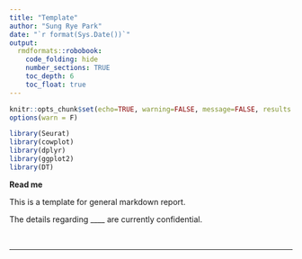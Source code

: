 ```yaml
---
title: "Template"
author: "Sung Rye Park"
date: "`r format(Sys.Date())`"
output:  
  rmdformats::robobook: 
    code_folding: hide 
    number_sections: TRUE
    toc_depth: 6
    toc_float: true
---
```


<style> 
#TOC { 
  top: 1%; 
  opacity: 0.5; 
} 
#TOC:hover { 
  opacity: 1; 
} 
</style>

```r
knitr::opts_chunk$set(echo=TRUE, warning=FALSE, message=FALSE, results = 'asis')
options(warn = F)

library(Seurat)
library(cowplot)
library(dplyr)
library(ggplot2)
library(DT)
```

**Read me**

This is a template for general markdown report.

The details regarding ____ are currently confidential.

<br>
<hr>
<br>
